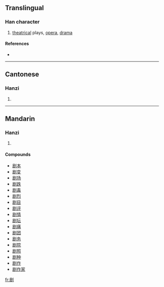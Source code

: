 {{see|劇}}
==Translingual==

===Han character===
{{Han char|rn=18|rad=刀|as=08|sn=10|four=|canj=尸口中弓 (SRLN)}}

# [[theatrical]] plays, [[opera]], [[drama]]

====References====
* {{Han ref|kx=0141.411|hdz=10347.020|uh=5267|ud=21095}}

----

==Cantonese==

===Hanzi===
{{yue-hanzi|jyut=|y=kek6}}

# {{defn|Cantonese}}

----

==Mandarin==

===Hanzi===
{{cmn-hanzi|tra=劇|pin=[[jù]] ([[ju4]])|wg=chü<sup>4</sup>}}

# {{defn|Mandarin}}

====Compounds====
* [[剧本]]
* [[剧变]]
* [[剧场]]
* [[剧跌]]
* [[剧毒]]
* [[剧烈]]
* [[剧目]]
* [[剧评]]
* [[剧情]]
* [[剧坛]]
* [[剧痛]]
* [[剧团]]
* [[剧务]]
* [[剧院]]
* [[剧照]]
* [[剧种]]
* [[剧作]]
* [[剧作家]]

[[fr:剧]]